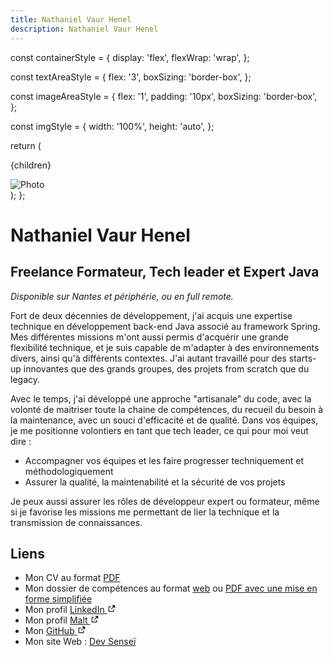 ```yaml
---
title: Nathaniel Vaur Henel
description: Nathaniel Vaur Henel
---
```


  const containerStyle = {
    display: 'flex',
    flexWrap: 'wrap',
  };

  const textAreaStyle = {
    flex: '3',
    boxSizing: 'border-box',
  };

  const imageAreaStyle = {
    flex: '1',
    padding: '10px',
    boxSizing: 'border-box',
  };

  const imgStyle = {
    width: '100%',
    height: 'auto',
  };

  return (
    <div style={containerStyle}>
      <div style={textAreaStyle}>
        <p>{children}</p>
      </div>
      <div style={imageAreaStyle}>
        <img src={image} alt="Photo" style={imgStyle} />
      </div>
    </div>
  );
};

# Nathaniel Vaur Henel

## Freelance Formateur, Tech leader et Expert Java

_Disponible sur Nantes et périphérie, ou en full remote._

<Intro image="/crafters/nathaniel-vaur-henel/photo.jpg">
Fort de deux décennies de développement, j'ai acquis une expertise technique en développement back-end Java associé au framework Spring.
Mes différentes missions m'ont aussi permis d'acquérir une grande flexibilité technique, et je suis capable de m'adapter à des environnements divers, ainsi qu'à différents contextes.
J'ai autant travaillé pour des starts-up innovantes que des grands groupes, des projets from scratch que du legacy.

Avec le temps, j'ai développé une approche "artisanale" du code, avec la volonté de maitriser toute la chaine de compétences, du recueil du besoin à la maintenance, avec un souci d'efficacité et de qualité.
</Intro >
Dans vos équipes, je me positionne volontiers en tant que tech leader, ce qui pour moi veut dire :
- Accompagner vos équipes et les faire progresser techniquement et méthodologiquement
- Assurer la qualité, la maintenabilité et la sécurité de vos projets

Je peux aussi assurer les rôles de développeur expert ou formateur, même si je favorise les missions me permettant de lier la technique et la transmission de connaissances.

## Liens

- Mon CV au format [PDF](Nathaniel_Vaur_Henel-CV.pdf)
- Mon dossier de compétences au format [web](dossier_competences.md) ou [PDF avec une mise en forme simplifiée](Nathaniel_Vaur_Henel-dossier_competences.pdf)
- Mon profil [LinkedIn <svg xmlns="http://www.w3.org/2000/svg" width="1em" height="1em" viewBox="0 0 24 24"><path fill="currentColor" d="M10 6v2H5v11h11v-5h2v6a1 1 0 0 1-1 1H4a1 1 0 0 1-1-1V7a1 1 0 0 1 1-1zm11-3v9l-3.794-3.793l-5.999 6l-1.414-1.414l5.999-6L12 3z"/></svg>](https://www.linkedin.com/in/nathaniel-vaur-henel/)
- Mon profil [Malt <svg xmlns="http://www.w3.org/2000/svg" width="1em" height="1em" viewBox="0 0 24 24"><path fill="currentColor" d="M10 6v2H5v11h11v-5h2v6a1 1 0 0 1-1 1H4a1 1 0 0 1-1-1V7a1 1 0 0 1 1-1zm11-3v9l-3.794-3.793l-5.999 6l-1.414-1.414l5.999-6L12 3z"/></svg>](https://www.malt.fr/profile/nathanielvaurhenel)
- Mon [GitHub <svg xmlns="http://www.w3.org/2000/svg" width="1em" height="1em" viewBox="0 0 24 24"><path fill="currentColor" d="M10 6v2H5v11h11v-5h2v6a1 1 0 0 1-1 1H4a1 1 0 0 1-1-1V7a1 1 0 0 1 1-1zm11-3v9l-3.794-3.793l-5.999 6l-1.414-1.414l5.999-6L12 3z"/></svg>](https://github.com/Nathaniel-Vaur-Henel)
- Mon site Web : [Dev Senseï](https://dev-sensei.digicrafters.fr/)
